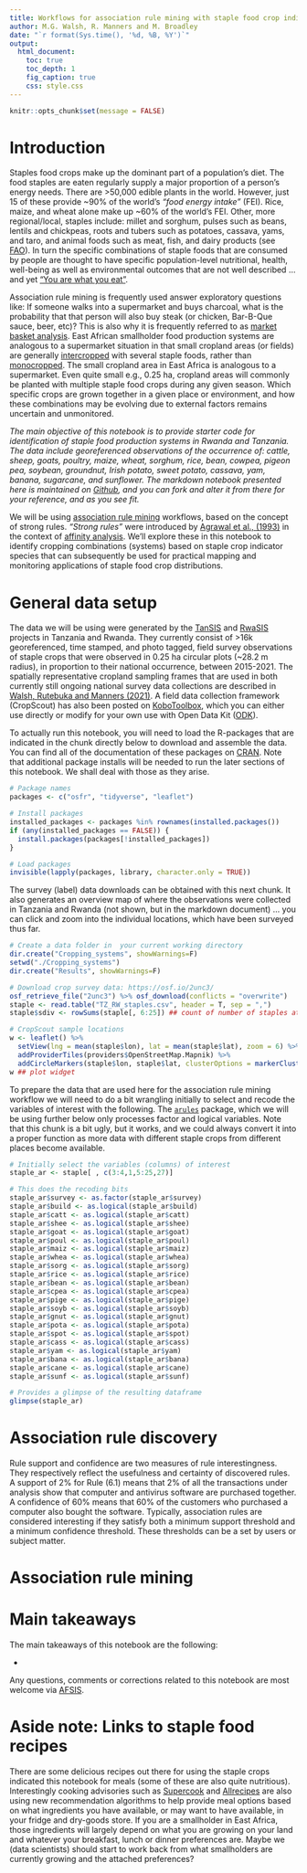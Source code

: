 ```yaml
---
title: Workflows for association rule mining with staple food crop indicator species
author: M.G. Walsh, R. Manners and M. Broadley
date: "`r format(Sys.time(), '%d, %B, %Y')`"
output:
  html_document:
    toc: true
    toc_depth: 1
    fig_caption: true
    css: style.css
---
```


```r
knitr::opts_chunk$set(message = FALSE)
```

# Introduction

Staples food crops make up the dominant part of a population’s diet. The food staples are eaten regularly supply a major proportion of a person’s energy needs. There are >50,000 edible plants in the world. However, just 15 of these provide ~90% of the world’s *"food energy intake"* (FEI). Rice, maize, and wheat alone make up ~60% of the world's FEI. Other, more regional/local, staples include: millet and sorghum, pulses such as beans, lentils and chickpeas, roots and tubers such as potatoes, cassava, yams, and taro, and animal foods such as meat, fish, and dairy products (see [FAO](http://www.fao.org/3/AC832E/ac832e06.htm)). In turn the specific combinations of staple foods that are consumed by people are thought to have specific population-level nutritional, health, well-being as well as environmental outcomes that are not well described ... and yet ["You are what you eat"](https://www.phrases.org.uk/meanings/you-are-what-you-eat.html).

Association rule mining is frequently used answer exploratory questions like: If someone walks into a supermarket and buys charcoal, what is the probability that that person will also buy steak (or chicken, Bar-B-Que sauce, beer, etc)? This is also why it is frequently referred to as [market basket analysis](https://www.sciencedirect.com/topics/computer-science/market-basket-analysis). East African smallholder food production systems are analogous to a supermarket situation in that small cropland areas (or fields) are generally [intercropped](https://en.wikipedia.org/wiki/Intercropping) with several staple foods, rather than [monocropped](https://en.wikipedia.org/wiki/Monocropping). The small cropland area in East Africa is analogous to a supermarket. Even quite small e.g., 0.25 ha, cropland areas will commonly be planted with multiple staple food crops during any given season. Which specific crops are grown together in a given place or environment, and how these combinations may be evolving due to external factors remains uncertain and unmonitored.

*The main objective of this notebook is to provide starter code for identification of staple food production systems in Rwanda and Tanzania. The data include georeferenced observations of the occurrence of: cattle, sheep, goats, poultry, maize, wheat, sorghum,	rice,	bean,	cowpea,	pigeon pea,	soybean, groundnut, Irish potato,	sweet potato,	cassava, yam, banana, sugarcane, and sunflower. The markdown notebook presented here is maintained on [Github](https://github.com/mgwalsh/RwaSIS/blob/master/Cropping%20_sytems.Rmd), and you can fork and alter it from there for your reference, and as you see fit.*

We will be using [association rule mining](https://en.wikipedia.org/wiki/Association_rule_learning) workflows, based on the concept of strong rules. *"Strong rules"* were introduced by [Agrawal et al., (1993)](https://dl.acm.org/doi/10.1145/170036.170072) in the context of [affinity analysis](https://en.wikipedia.org/wiki/Affinity_analysis). We'll explore these in this notebook to identify cropping combinations (systems) based on staple crop indicator species that can subsequently be used for practical mapping and monitoring applications of staple food crop distributions.

# General data setup

The data we will be using were generated by the [TanSIS]() and [RwaSIS]() projects in Tanzania and Rwanda. They currently consist of >16k georeferenced, time stamped, and photo tagged, field survey observations of staple crops that were observed in 0.25 ha circular plots (~28.2 m radius), in proportion to their national occurrence, between 2015-2021. The spatially representative cropland sampling frames that are used in both currently still ongoing national survey data collections are described in [Walsh, Rutebuka and Manners (2021)](https://github.com/mgwalsh/RwaSIS/blob/master/RwaSIS_cropland_sample.Rmd). A field data collection framework (CropScout) has also been posted on [KoboToolbox](https://kobo.humanitarianresponse.info/#/forms/a3jwzkBTtDvdaZJgR6YjAe/), which you can either use directly or modify for your own use with Open Data Kit ([ODK](https://opendatakit.org/)).

To actually run this notebook, you will need to load the R-packages that are indicated in the chunk directly below to download and assemble the data. You can find all of the documentation of these packages on [CRAN](https://cran.r-project.org/). Note that additional package installs will be needed to run the later sections of this notebook. We shall deal with those as they arise.

```r
# Package names
packages <- c("osfr", "tidyverse", "leaflet")

# Install packages
installed_packages <- packages %in% rownames(installed.packages())
if (any(installed_packages == FALSE)) {
  install.packages(packages[!installed_packages])
}

# Load packages
invisible(lapply(packages, library, character.only = TRUE))
```

The survey (label) data downloads can be obtained with this next chunk. It also generates an overview map of where the observations were collected in Tanzania and Rwanda (not shown, but in the markdown document) ... you can click and zoom into the individual locations, which have been surveyed thus far.

```r
# Create a data folder in  your current working directory
dir.create("Cropping_systems", showWarnings=F)
setwd("./Cropping_systems")
dir.create("Results", showWarnings=F)

# Download crop survey data: https://osf.io/2unc3/
osf_retrieve_file("2unc3") %>% osf_download(conflicts = "overwrite")
staple <- read.table("TZ_RW_staples.csv", header = T, sep = ",")
staple$sdiv <- rowSums(staple[, 6:25]) ## count of number of staples at each survey location
```

```r
# CropScout sample locations
w <- leaflet() %>%
  setView(lng = mean(staple$lon), lat = mean(staple$lat), zoom = 6) %>%
  addProviderTiles(providers$OpenStreetMap.Mapnik) %>%
  addCircleMarkers(staple$lon, staple$lat, clusterOptions = markerClusterOptions())
w ## plot widget 
```

To prepare the data that are used here for the association rule mining workflow we will need to do a bit wrangling initially to select and recode the variables of interest with the following. The [`arules`](https://www.rdocumentation.org/packages/arules/versions/1.6-8) package, which we will be using further below only processes factor and logical variables. Note that this chunk is a bit ugly, but it works, and we could always convert it into a proper function as more data with different staple crops from different places become available.

```r
# Initially select the variables (columns) of interest
staple_ar <- staple[ , c(3:4,1,5:25,27)]

# This does the recoding bits
staple_ar$survey <- as.factor(staple_ar$survey)
staple_ar$build <- as.logical(staple_ar$build)
staple_ar$catt <- as.logical(staple_ar$catt)
staple_ar$shee <- as.logical(staple_ar$shee)
staple_ar$goat <- as.logical(staple_ar$goat)
staple_ar$poul <- as.logical(staple_ar$poul)
staple_ar$maiz <- as.logical(staple_ar$maiz)
staple_ar$whea <- as.logical(staple_ar$whea)
staple_ar$sorg <- as.logical(staple_ar$sorg)
staple_ar$rice <- as.logical(staple_ar$rice)
staple_ar$bean <- as.logical(staple_ar$bean)
staple_ar$cpea <- as.logical(staple_ar$cpea)
staple_ar$pige <- as.logical(staple_ar$pige)
staple_ar$soyb <- as.logical(staple_ar$soyb)
staple_ar$gnut <- as.logical(staple_ar$gnut)
staple_ar$pota <- as.logical(staple_ar$pota)
staple_ar$spot <- as.logical(staple_ar$spot)
staple_ar$cass <- as.logical(staple_ar$cass)
staple_ar$yam <- as.logical(staple_ar$yam)
staple_ar$bana <- as.logical(staple_ar$bana)
staple_ar$cane <- as.logical(staple_ar$cane)
staple_ar$sunf <- as.logical(staple_ar$sunf)

# Provides a glimpse of the resulting dataframe
glimpse(staple_ar)
```

# Association rule discovery

Rule support and confidence are two measures of rule interestingness. They respectively reflect the usefulness and certainty of discovered rules. A support of 2% for Rule (6.1) means that 2% of all the transactions under analysis show that computer and antivirus software are purchased together. A confidence of 60% means that 60% of the customers who purchased a computer also bought the software. Typically, association rules are considered interesting if they satisfy both a minimum support threshold and a minimum confidence threshold. These thresholds can be a set by users or subject matter.


# Association rule mining


# Main takeaways

The main takeaways of this notebook are the following:

* 

Any questions, comments or corrections related to this notebook are most welcome via [AFSIS](mailto:mgw.africasoils.info).

# Aside note: Links to staple food recipes

There are some delicious recipes out there for using the staple crops indicated this notebook for meals (some of these are also quite nutritious). Interestingly cooking advisories such as [Supercook](https://www.supercook.com/#/recipes) and [Allrecipes](https://www.allrecipes.com/search/results/?search=) are also using new recommendation algorithms to help provide meal options based on what ingredients you have available, or may want to have available, in your fridge and dry-goods store. If you are a smallholder in East Africa, those ingredients will largely depend on what you are growing on your land and whatever your breakfast, lunch or dinner preferences are. Maybe we (data scientists) should start to work back from what smallholders are currently growing and the attached preferences?


